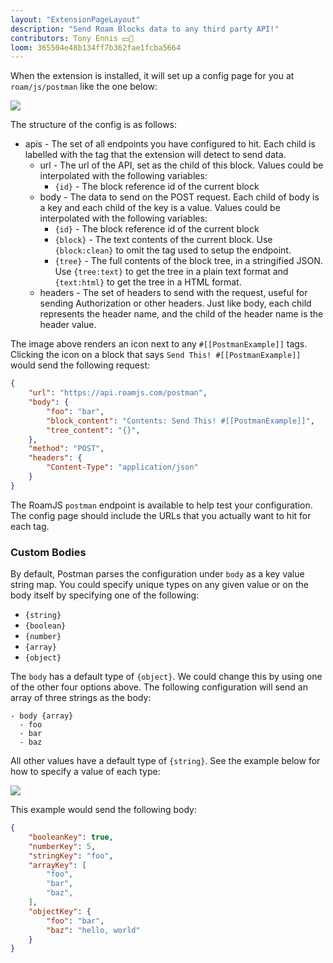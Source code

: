```yaml
---
layout: "ExtensionPageLayout"
description: "Send Roam Blocks data to any third party API!"
contributors: Tony Ennis 💵📓
loom: 365504e48b134ff7b362fae1fcba5664
---
```


When the extension is installed, it will set up a config page for you at `roam/js/postman` like the one below:

![](/images/postman-config.png)

The structure of the config is as follows:
- apis - The set of all endpoints you have configured to hit. Each child is labelled with the tag that the extension will detect to send data.
    - url - The url of the API, set as the child of this block. Values could be interpolated with the following variables:
        - `{id}` - The block reference id of the current block 
    - body - The data to send on the POST request. Each child of body is a key and each child of the key is a value. Values could be interpolated with the following variables:
        - `{id}` - The block reference id of the current block 
        - `{block}` - The text contents of the current block. Use `{block:clean}` to omit the tag used to setup the endpoint.
        - `{tree}` - The full contents of the block tree, in a stringified JSON. Use `{tree:text}` to get the tree in a plain text format and `{text:html}` to get the tree in a HTML format.
    - headers - The set of headers to send with the request, useful for sending Authorization or other headers. Just like body, each child represents the header name, and the child of the header name is the header value.

The image above renders an icon next to any `#[[PostmanExample]]` tags. Clicking the icon on a block that says `Send This! #[[PostmanExample]]` would send the following request:

```json
{
    "url": "https://api.roamjs.com/postman",
    "body": {
        "foo": "bar",
        "block_content": "Contents: Send This! #[[PostmanExample]]",
        "tree_content": "{}",
    },
    "method": "POST",
    "headers": {
        "Content-Type": "application/json"
    } 
}
```

The RoamJS `postman` endpoint is available to help test your configuration. The config page should include the URLs that you actually want to hit for each tag.

### Custom Bodies

By default, Postman parses the configuration under `body` as a key value string map. You could specify unique types on any given value or on the body itself by specifying one of the following:
- `{string}`
- `{boolean}`
- `{number}`
- `{array}`
- `{object}`

The `body` has a default type of `{object}`. We could change this by using one of the other four options above. The following configuration will send an array of three strings as the body:
```
- body {array}
  - foo
  - bar
  - baz
```

All other values have a default type of `{string}`. See the example below for how to specify a value of each type:

![](/images/postman-types.png)

This example would send the following body:
```json
{
    "booleanKey": true,
    "numberKey": 5,
    "stringKey": "foo",
    "arrayKey": [
        "foo",
        "bar",
        "baz",
    ],
    "objectKey": {
        "foo": "bar",
        "baz": "hello, world"
    }
}
```
